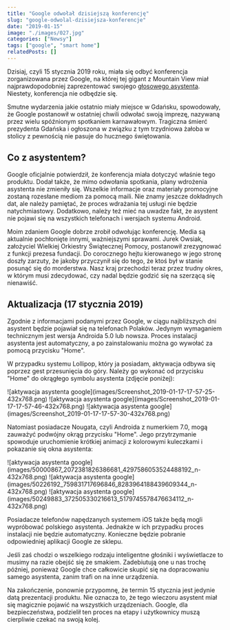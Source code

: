 ```yaml
---
title: "Google odwołał dzisiejszą konferencję"
slug: "google-odwolal-dzisiejsza-konferencje"
date: "2019-01-15"
image: "./images/027.jpg"
categories: ["Newsy"]
tags: ["google", "smart home"]
relatedPosts: []
---
```


Dzisiaj, czyli 15 stycznia 2019 roku, miała się odbyć konferencja zorganizowana przez Google, na której tej gigant z Mountain View miał najprawdopodobniej zaprezentować swojego [głosowego asystenta](/testowalem-google-assistant-po-polsku). Niestety, konferencja nie odbędzie się.

Smutne wydarzenia jakie ostatnio miały miejsce w Gdańsku, spowodowały, że Google postanowił w ostatniej chwili odwołać swoją imprezę, nazywaną przez wielu spóźnionym spotkaniem karnawałowym. Tragiczna śmierć prezydenta Gdańska i ogłoszona w związku z tym trzydniowa żałoba w stolicy z pewnością nie pasuje do hucznego świętowania.

## Co z asystentem?

Google oficjalnie potwierdził, że konferencja miała dotyczyć właśnie tego produktu. Dodał także, że mimo odwołania spotkania, plany wdrożenia asystenta nie zmieniły się. Wszelkie informacje oraz materiały promocyjne zostaną rozesłane mediom za pomocą maili. Nie znamy jeszcze dokładnych dat, ale należy pamiętać, że proces wdrażania tej usługi nie będzie natychmiastowy. Dodatkowo, należy też mieć na uwadze fakt, że asystent nie pojawi się na wszystkich telefonach i wersjach systemu Android.

Moim zdaniem Google dobrze zrobił odwołując konferencję. Media są aktualnie pochłonięte innymi, ważniejszymi sprawami. Jurek Owsiak, założyciel Wielkiej Orkiestry Świątecznej Pomocy, postanowił zrezygnować z funkcji prezesa fundacji. Do corocznego hejtu kierowanego w jego stronę doszły zarzuty, że jakoby przyczynił się do tego, że ktoś był w stanie posunąć się do morderstwa. Nasz kraj przechodzi teraz przez trudny okres, w którym musi zdecydować, czy nadal będzie godzić się na szerzącą się nienawiść.

## Aktualizacja (17 stycznia 2019)

Zgodnie z informacjami podanymi przez Google, w ciągu najbliższych dni asystent będzie pojawiał się na telefonach Polaków. Jedynym wymaganiem technicznym jest wersja Androida 5.0 lub nowsza. Proces instalacji asystenta jest automatyczny, a po zainstalowaniu można go wywołać za pomocą przycisku "Home".

W przypadku systemu Lollipop, który ja posiadam, aktywacja odbywa się poprzez gest przesunięcia do góry. Należy go wykonać od przycisku "Home" do okrągłego symbolu asystenta (zdjęcie poniżej):

<Gallery>
![aktywacja asystenta google](images/Screenshot_2019-01-17-17-57-25-432x768.png)
![aktywacja asystenta google](images/Screenshot_2019-01-17-17-57-46-432x768.png)
![aktywacja asystenta google](images/Screenshot_2019-01-17-17-57-30-432x768.png)
</Gallery>

Natomiast posiadacze Nougata, czyli Androida z numerkiem 7.0, mogą zauważyć podwójny okrąg przycisku "Home". Jego przytrzymanie spowoduje uruchomienie krótkiej animacji z kolorowymi kuleczkami i pokazanie się okna asystenta:

<Gallery>
![aktywacja asystenta google](images/50000867_2072381826386681_4297586053524488192_n-432x768.png)
![aktywacja asystenta google](images/50226192_759831717696846_8283964188439609344_n-432x768.png)
![aktywacja asystenta google](images/50249883_372505330216613_5179745578476634112_n-432x768.png)
</Gallery>

Posiadacze telefonów napędzanych systemem iOS także będą mogli wypróbować polskiego asystenta. Jednakże w ich przypadku proces instalacji nie będzie automatyczny. Konieczne będzie pobranie odpowiedniej aplikacji Google ze sklepu.

Jeśli zaś chodzi o wszelkiego rodzaju inteligentne głośniki i wyświetlacze to musimy na razie obejść się ze smakiem. Zadebiutują one u nas trochę później, ponieważ Google chce całkowicie skupić się na dopracowaniu samego asystenta, zanim trafi on na inne urządzenia.

Na zakończenie, ponownie przypomnę, że termin 15 stycznia jest jedynie datą prezentacji produktu. Nie oznacza to, że tego wieczoru asystent miał się magicznie pojawić na wszystkich urządzeniach. Google, dla bezpieczeństwa, podzielił ten proces na etapy i użytkownicy muszą cierpliwie czekać na swoją kolej.
